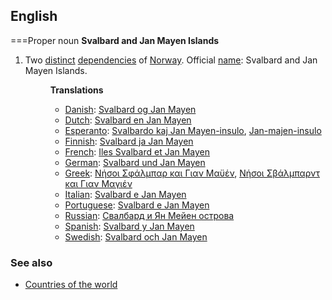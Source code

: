 ==English==

===Proper noun
'''Svalbard and Jan Mayen Islands'''

# Two [[distinct]] [[depend]]encies of [[Norway]]. Official [[name]]: Svalbard and Jan Mayen Islands.
#:'''Translations'''
#:*[[Danish]]: [[Svalbard og Jan Mayen]]
#:*[[Dutch]]: [[Svalbard en Jan Mayen]]
#:*[[Esperanto]]: [[Svalbardo kaj Jan Mayen-insulo]], [[Jan-majen-insulo]]
#:*[[Finnish]]: [[Svalbard ja Jan Mayen]]
#:*[[French]]: [[Iles Svalbard et Jan Mayen]]
#:*[[German]]: [[Svalbard und Jan Mayen]]
#:*[[Greek]]: [[Νήσοι Σφάλμπαρ και Γιαν Μαϋέν]], [[Νήσοι Σβάλμπαρντ και Γιαν Μαγιέν]]
#:*[[Italian]]: [[Svalbard e Jan Mayen]]
#:*[[Portuguese]]: [[Svalbard e Jan Mayen]]
#:*[[Russian]]: [[Свалбард и Ян Мейен острова]]
#:*[[Spanish]]: [[Svalbard y Jan Mayen]]
#:*[[Swedish]]: [[Svalbard och Jan Mayen]]

===See also===
* [[Countries of the world]]